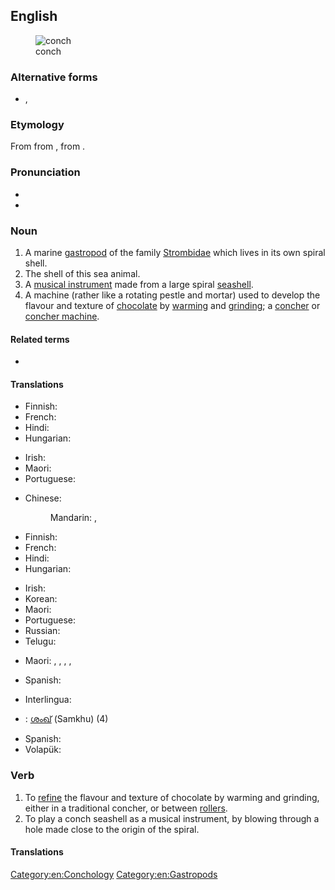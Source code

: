 ==English==
{{wikipedia|dab=Conch (disambiguation)|conch}}
[[File:Sea shell (Trinidad & Tobago 2009).jpg|thumb|right|conch]]

===Alternative forms===
* {{l|en|conk}}, {{l|en|conque}}

===Etymology===
From {{etyl|la|en}} {{m|la|concha}} from {{etyl|grc|en}} {{m|grc|κόγχη||mussel}}, from {{etyl|ine-pro|en}} {{m|ine-pro|*kongʰ-||shell, mussel}}.

===Pronunciation===
* {{IPA|/kɒntʃ/|/kɒŋk/|lang=en}}
* {{rhymes|ɒntʃ|ɒŋk|lang=en}}

===Noun===
{{en-noun|conches|conchs}}

# A marine [[gastropod]] of the family [[Strombidae]] which lives in its own spiral shell.
# The shell of this sea animal.
# A [[musical instrument]] made from a large spiral [[seashell]].
# A machine (rather like a rotating pestle and mortar) used to develop the flavour and texture of [[chocolate]] by [[warming]] and [[grinding]]; a [[concher]] or [[concher machine]].

====Related terms====
* {{l|en|congius}}

====Translations====
{{trans-top|marine mollusc}}
* Finnish: {{t|fi|siipikotilo}}
* French: {{t+|fr|conque}}
* Hindi: {{t+|hi|शंख|m|sc=Deva}}
* Hungarian: {{t+|hu|kagyló}}
{{trans-mid}}
* Irish: {{t+|ga|sliogán|m}}
* Maori: {{t|mi|wahanui}}
* Portuguese: {{t+|pt|búzio|m}}
{{trans-bottom}}

{{trans-top|shell of this sea animal}}
* Chinese:
*: Mandarin: {{t+|cmn|螺貝}}, {{t+|cmn|螺贝|tr=luóbèi}}
* Finnish: {{t|fi|siipikotilo|alt=siipikotilon}} {{t+|fi|kuori}}
* French: {{t+|fr|conque}}
* Hindi: {{t+|hi|शंख|m|sc=Deva}}
* Hungarian: {{t+|hu|kagylóhéj}}
{{trans-mid}}
* Irish: {{t+|ga|sliogán|m}}
* Korean: {{t|ko|조가비}}
* Maori: {{t|mi|wahanui}}
* Portuguese: {{t+|pt|búzio|m}}
* Russian: {{t+|ru|ра́ковина|f}}
* Telugu: {{t+|te|శంఖము}}
{{trans-bottom}}

{{trans-top|musical instrument}}
* Maori: {{t|mi|pūpakapaka}}, {{t|mi|potipoti}}, {{t|mi|pūmoana}}, {{t|mi|pūtātara}}, {{t|mi|pūtoto}}
{{trans-mid}}
* Spanish: {{t+|es|concha}}
{{trans-bottom}}

{{trans-top|machine}}
{{trans-mid}}
{{trans-bottom}}

{{checktrans-top}}
* Interlingua: {{t-check|ia|concha}}
* {{ttbc|ml}}: [[ശംഖ്]] (Samkhu) (4)
{{trans-mid}}
* Spanish: {{t-check|es|concha}}
* Volapük: {{t-check|vo|koan}}
{{trans-bottom}}

===Verb===
{{en-verb|conches|conching|conched}}

# To [[refine]] the flavour and texture of chocolate by warming and grinding, either in a traditional concher, or between [[roller]]s.
# To play a conch seashell as a musical instrument, by blowing through a hole made close to the origin of the spiral.

====Translations====
{{trans-top|to refine the flavour of chocolate}}
{{trans-mid}}
{{trans-bottom}}

{{trans-top|to play a conch seashell}}
{{trans-mid}}
{{trans-bottom}}

[[Category:en:Conchology]]
[[Category:en:Gastropods]]
